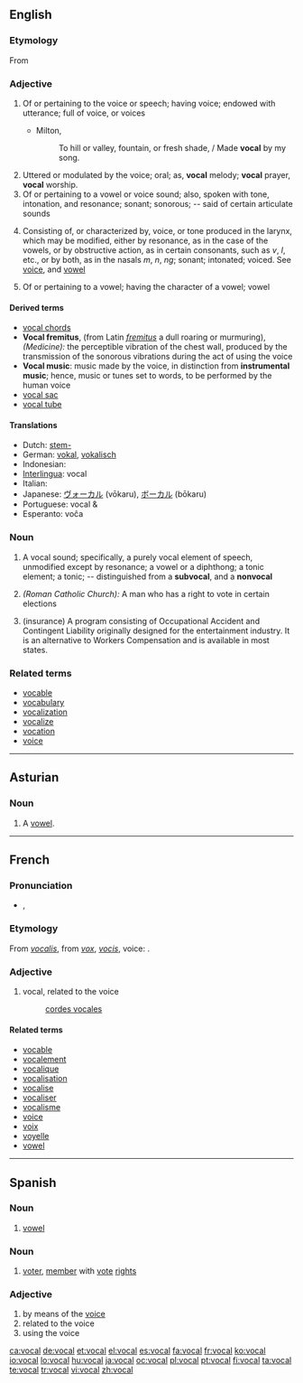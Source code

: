 ==English==

===Etymology===
From {{etyl|fro|en}} {{term|vocal|lang=fr}}

===Adjective===
{{en-adj}}

# Of or pertaining to the voice or speech; having voice; endowed with utterance; full of voice, or voices
#* {{rfdate}} Milton,
#*: To hill or valley, fountain, or fresh shade, / Made '''vocal''' by my song.
# Uttered or modulated by the voice; oral; as, '''vocal''' melody; '''vocal''' prayer, '''vocal''' worship.
# Of or pertaining to a vowel or voice sound; also, spoken with tone, intonation, and resonance; sonant; sonorous; -- said of certain articulate sounds
# {{phonetics}} Consisting of, or characterized by, voice, or tone produced in the larynx, which may be modified, either by resonance, as in the case of the vowels, or by obstructive action, as in certain consonants, such as ''v'', ''l'', etc., or by both, as in the nasals ''m'', ''n'', ''ng''; sonant; intonated; voiced.  See [[voice]], and [[vowel]]
# {{phonetics}} Of or pertaining to a vowel; having the character of a vowel; vowel

====Derived terms====
{{rfc|separate entries}}
* [[vocal chords]]
* '''Vocal fremitus''', (from Latin ''[[fremitus]]'' a dull roaring or murmuring), ''(Medicine):'' the perceptible vibration of the chest wall, produced by the transmission of the sonorous vibrations during the act of using the voice
* '''Vocal music''': music made by the voice, in distinction from '''instrumental music'''; hence, music or tunes set to words, to be performed by the human voice
* [[vocal sac]]
* [[vocal tube]]

====Translations====
* Dutch: [[stem-]]
* German: [[vokal]], [[vokalisch]]
* Indonesian: {{t-|id|vokal|xs=Indonesian}}
* [[Interlingua]]: vocal
* Italian: {{t+|it|vocale|f}}
* Japanese: [[ヴォーカル]] (vōkaru), [[ボーカル]] (bōkaru)
* Portuguese: vocal {{m}} & {{f}}
* Esperanto: voĉa

===Noun===
{{en-noun}}

# {{phonetics}} A vocal sound; specifically, a purely vocal element of speech, unmodified except by resonance; a vowel or a diphthong; a tonic element; a tonic; -- distinguished from a '''subvocal''', and a '''nonvocal'''
# ''(Roman Catholic Church):'' A man who has a right to vote in certain elections
# {{rfv-sense}} (insurance) A program consisting of Occupational Accident and Contingent Liability originally designed for the entertainment industry.  It is an alternative to Workers Compensation and is available in most states.

===Related terms===
* [[vocable]]
* [[vocabulary]]
* [[vocalization]]
* [[vocalize]]
* [[vocation]]
* [[voice]]

----

==Asturian==

===Noun===
{{ast-noun|f|vocales}}

# A [[vowel]].

----

==French==

===Pronunciation===
* {{IPA|/vɔ.kal/|lang=fr}}, {{SAMPA|/vO.kal/}}

===Etymology===
From {{etyl|la|fr}} ''[[vocalis]]'', from ''[[vox]]'', ''[[vocis]]'', voice:  .

===Adjective===
{{fr-adj-al|voc|vɔ.k}}

# vocal, related to the voice
#: [[cordes vocales]]

====Related terms====
* [[vocable]]
* [[vocalement]]
* [[vocalique]]
* [[vocalisation]]
* [[vocalise]]
* [[vocaliser]]
* [[vocalisme]]
* [[voice]]
* [[voix]]
* [[voyelle]]
* [[vowel]]

----

==Spanish==

===Noun===
{{es-noun-f|pl=vocales}}

# [[vowel]]

===Noun===
{{es-noun-mf|pl=vocales}}

# [[voter]], [[member]] with [[voting|vote]] [[right]]s

===Adjective===
{{es-adj|f=vocal|pl=vocales}}

# by means of the [[voice]]
# related to the voice
# using the voice

[[ca:vocal]]
[[de:vocal]]
[[et:vocal]]
[[el:vocal]]
[[es:vocal]]
[[fa:vocal]]
[[fr:vocal]]
[[ko:vocal]]
[[io:vocal]]
[[lo:vocal]]
[[hu:vocal]]
[[ja:vocal]]
[[oc:vocal]]
[[pl:vocal]]
[[pt:vocal]]
[[fi:vocal]]
[[ta:vocal]]
[[te:vocal]]
[[tr:vocal]]
[[vi:vocal]]
[[zh:vocal]]